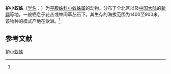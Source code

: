 {{Speciesbox
| name = 护小蚁蛛
| status = 
| status_system = 
| image = 
| genus = Micaria
| species = rossica
| authority = (Thorell, 1875)<ref name='id14384'>{{cite web| url =http://www.bioinfo.cn/db05/BjdwSpecies.php?action=view&id=14384| title =护小蚁蛛| work =《中国动物物种编目数据库》| publisher =中国科学院微生物研究所| author =中国科学院动物研究所| accessdate =2009-04-28| deadurl =yes| archiveurl =https://web.archive.org/web/20160305083130/http://www.bioinfo.cn/db05/BjdwSpecies.php?action=view&id=14384| archivedate =2016-03-05}}</ref>
}}

'''护小蚁蛛'''（[[学名|学名]]：{{lang|la|''Micaria rossica''}}）为[[平腹蛛科|平腹蛛科]][[小蚁蛛属|小蚁蛛属]]的动物。分布于全北区以及[[中国大陆|中国大陆]]的[[新疆|新疆]]等地，一般栖息于花丛或林间草丛石下。其生存的海拔范围为1400至900米。该物种的模式产地在欧洲。<ref name='id14384'/>

== 参考文献 ==
{{reflist}}

{{Wikispecies|Micaria rossica}}
{{Taxonbar|from=Q2286667}}

[[Category:小蚁蛛属|护小蚁蛛]]


{{蜘蛛小作品}}